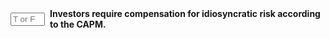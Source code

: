 ::: {.question-block}

<form onsubmit="event.preventDefault(); checkAnswerBox('module4_tf_q78','F')" style="display: flex; align-items: center; gap: 8px;">
<input type="text" id="module4_tf_q78" name="module4_tf_q78" maxlength="1" placeholder="T or F" style="width: 55px;" data-correct-answer="F" /> 
<label for="module4_tf_q78"><strong>Investors require compensation for idiosyncratic risk according to the CAPM.</strong></label>
</form>

<div id="feedback-module4_tf_q78" class="feedback" data-status="" style="display:none;">
The sentence is FALSE. CAPM assumes idiosyncratic risk is diversified away and not priced.
</div>

:::